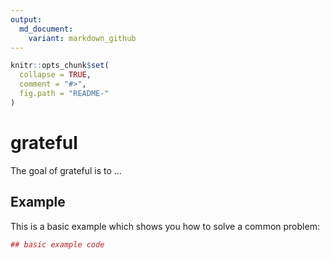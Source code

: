 ```yaml
---
output:
  md_document:
    variant: markdown_github
---
```


<!-- README.md is generated from README.Rmd. Please edit that file -->

```r
knitr::opts_chunk$set(
  collapse = TRUE,
  comment = "#>",
  fig.path = "README-"
)
```

# grateful

The goal of grateful is to ...

## Example

This is a basic example which shows you how to solve a common problem:

```r
## basic example code
```
